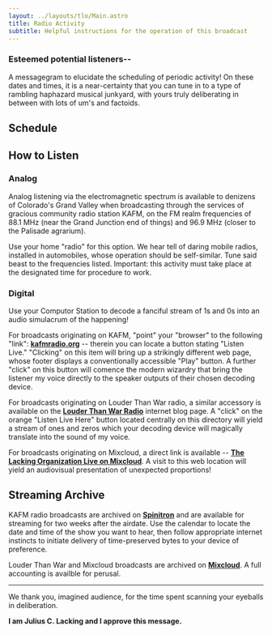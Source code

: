 ---
layout: ../layouts/tlo/Main.astro
title: Radio Activity
subtitle: Helpful instructions for the operation of this broadcast
---


<NextAirdate />

### Esteemed potential listeners--

A messagegram to elucidate the scheduling of periodic activity! On these dates and times, it is a near-certainty that you can tune in to a type of rambling haphazard musical junkyard, with yours truly deliberating in between with lots of um's and factoids.

## Schedule

<Schedule />

## How to Listen

### Analog

Analog listening via the electromagnetic spectrum is available to denizens of Colorado's Grand Valley when broadcasting through the services of gracious community radio station KAFM, on the FM realm frequencies of 88.1 MHz (near the Grand Junction end of things) and 96.9 MHz (closer to the Palisade agrarium).

Use your home "radio" for this option. We hear tell of daring mobile radios, installed in automobiles, whose operation should be self-similar. Tune said beast to the frequencies listed. Important: this activity must take place at the designated time for procedure to work.

### Digital

Use your Computor Station to decode a fanciful stream of 1s and 0s into an audio simulacrum of the happening!

For broadcasts originating on KAFM, "point" your "browser" to the following "link": **[kafmradio.org](https://www.kafmradio.org/)** -- therein you can locate a button stating "Listen Live." "Clicking" on this item will bring up a strikingly different web page, whose footer displays a conventionally accessible "Play" button. A further "click" on this button will comence the modern wizardry that bring the listener my voice directly to the speaker outputs of their chosen decoding device.

For broadcasts originating on Louder Than War radio, a similar accessory is available on the **[Louder Than War Radio](https://louderthanwar.com/louder-than-war-radio/)** internet blog page. A "click" on the orange "Listen Live Here" button located centrally on this directory will yield a stream of ones and zeros which your decoding device will magically translate into the sound of my voice.

For broadcasts originating on Mixcloud, a direct link is available -- **<a href="https://www.mixcloud.com/live/the-lacking-org/" target="_blank">The Lacking Organization Live on Mixcloud</a>**. A visit to this web location will yield an audiovisual presentation of unexpected proportions!

## Streaming Archive

KAFM radio broadcasts are archived on **[Spinitron](https://spinitron.com/KAFM/show/100988/The-Lacking-Organization)** and are available for streaming for two weeks after the airdate. Use the calendar to locate the date and time of the show you want to hear, then follow appropriate internet instincts to initiate delivery of time-preserved bytes to your device of preference.

Louder Than War and Mixcloud broadcasts are archived on **[Mixcloud](https://www.mixcloud.com/the-lacking-org/)**. A full accounting is availble for perusal.

---

We thank you, imagined audience, for the time spent scanning your eyeballs in deliberation.

**I am Julius C. Lacking and I approve this message.**
